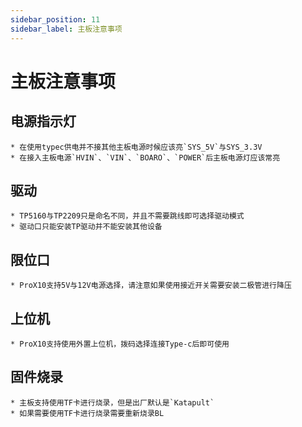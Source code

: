 ```yaml
---
sidebar_position: 11
sidebar_label: 主板注意事项
---
```


# 主板注意事项

## 电源指示灯
    * 在使用typec供电并不接其他主板电源时候应该亮`SYS_5V`与SYS_3.3V
    * 在接入主板电源`HVIN`、`VIN`、`BOARO`、`POWER`后主板电源灯应该常亮

## 驱动

    * TP5160与TP2209只是命名不同，并且不需要跳线即可选择驱动模式
    * 驱动口只能安装TP驱动并不能安装其他设备

## 限位口
    * ProX10支持5V与12V电源选择，请注意如果使用接近开关需要安装二极管进行降压

## 上位机
    * ProX10支持使用外置上位机，拨码选择连接Type-c后即可使用

## 固件烧录

    * 主板支持使用TF卡进行烧录，但是出厂默认是`Katapult`
    * 如果需要使用TF卡进行烧录需要重新烧录BL
